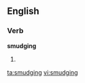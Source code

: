 ==English==

===Verb===
'''smudging'''

# {{present participle of|[[smudge]]}}

[[ta:smudging]]
[[vi:smudging]]